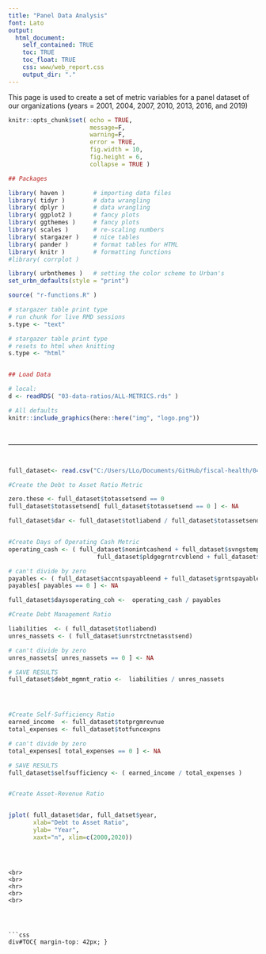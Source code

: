 ```yaml
---
title: "Panel Data Analysis"
font: Lato
output:
  html_document:
    self_contained: TRUE
    toc: TRUE
    toc_float: TRUE
    css: www/web_report.css
    output_dir: "."
---
```


This page is used to create a set of metric variables for a panel dataset of our organizations (years = 2001, 2004, 2007, 2010, 2013, 2016, and 2019)

```r
knitr::opts_chunk$set( echo = TRUE, 
                       message=F, 
                       warning=F, 
                       error = TRUE,
                       fig.width = 10, 
                       fig.height = 6, 
                       collapse = TRUE )
```


```r

## Packages

library( haven )        # importing data files 
library( tidyr )        # data wrangling
library( dplyr )        # data wrangling 
library( ggplot2 )      # fancy plots 
library( ggthemes )     # fancy plots
library( scales )       # re-scaling numbers
library( stargazer )    # nice tables 
library( pander )       # format tables for HTML 
library( knitr )        # formatting functions 
#library( corrplot )

library( urbnthemes )   # setting the color scheme to Urban's
set_urbn_defaults(style = "print")

source( "r-functions.R" )

# stargazer table print type
# run chunk for live RMD sessions
s.type <- "text"

# stargazer table print type
# resets to html when knitting
s.type <- "html"


## Load Data

# local: 
d <- readRDS( "03-data-ratios/ALL-METRICS.rds" )

```


```r
# All defaults
knitr::include_graphics(here::here("img", "logo.png"))
```


<br>
<hr>
<br>


```r
full_dataset<- read.csv("C:/Users/LLo/Documents/GitHub/fiscal-health/04-Panel-Datasets/org_panel_data.csv")

#Create the Debt to Asset Ratio Metric

zero.these <- full_dataset$totassetsend == 0 
full_dataset$totassetsend[ full_dataset$totassetsend == 0 ] <- NA 

full_dataset$dar <- full_dataset$totliabend / full_dataset$totassetsend


#Create Days of Operating Cash Metric
operating_cash <- ( full_dataset$nonintcashend + full_dataset$svngstempinvend + 
                         full_dataset$pldgegrntrcvblend + full_dataset$accntsrcvblend)

# can't divide by zero
payables <- ( full_dataset$accntspayableend + full_dataset$grntspayableend )/365
payables[ payables == 0 ] <- NA

full_dataset$daysoperating_coh <-  operating_cash / payables

#Create Debt Management Ratio 

liabilities  <- ( full_dataset$totliabend)
unres_nassets <- ( full_dataset$unrstrctnetasstsend)

# can't divide by zero
unres_nassets[ unres_nassets == 0 ] <- NA

# SAVE RESULTS 
full_dataset$debt_mgmnt_ratio <-  liabilities / unres_nassets




#Create Self-Sufficiency Ratio 
earned_income  <- full_dataset$totprgmrevnue 
total_expenses <- full_dataset$totfuncexpns

# can't divide by zero
total_expenses[ total_expenses == 0 ] <- NA

# SAVE RESULTS 
full_dataset$selfsufficiency <- ( earned_income / total_expenses )    


#Create Asset-Revenue Ratio



````





```r
jplot( full_dataset$dar, full_datset$year,
       xlab="Debt to Asset Ratio", 
       ylab= "Year",
       xaxt="n", xlim=c(2000,2020))



```

```


<br>
<br>
<hr>
<br>
<br>




```css

div#TOC{ margin-top: 42px; }
```

